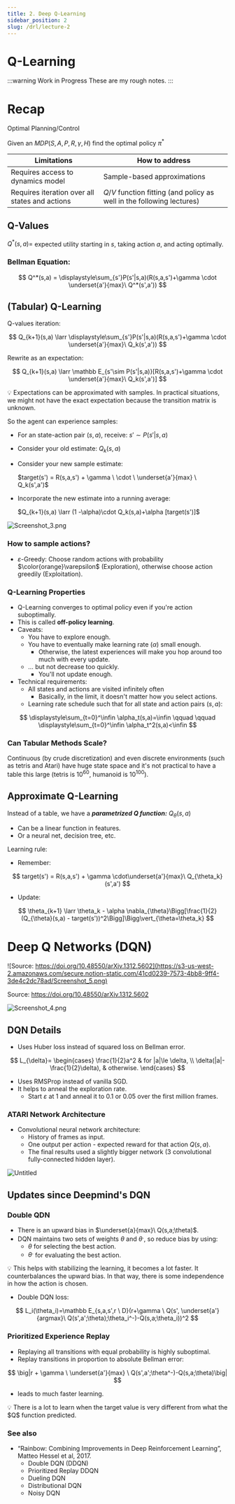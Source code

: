 ```yaml
---
title: 2. Deep Q-Learning
sidebar_position: 2
slug: /drl/lecture-2
---
```


# Q-Learning

:::warning Work in Progress
These are my rough notes.
:::

# Recap

Optimal Planning/Control

Given an $MDP(S,A,P,R,\gamma,H)$ find the optimal policy $\pi^*$

| Limitations | How to address |
| --- | --- |
| Requires access to dynamics model | Sample-based approximations |
| Requires iteration over all states and actions | $Q$/$V$ function fitting (and policy as well in the following lectures) |

## Q-Values

$Q^*(s,a) =$ expected utility starting in $s$, taking action $a$, and acting optimally.

### Bellman Equation:

$$
Q^*(s,a) = \displaystyle\sum_{s'}P(s'|s,a)(R(s,a,s')+\gamma \cdot \underset{a'}{max}\ Q^*(s',a'))
$$

## (Tabular) Q-Learning

Q-values iteration:

$$
Q_{k+1}(s,a) \larr \displaystyle\sum_{s'}P(s'|s,a)(R(s,a,s')+\gamma \cdot \underset{a'}{max}\ Q_k(s',a'))
$$

Rewrite as an expectation:

$$
Q_{k+1}(s,a) \larr \mathbb E_{s'\sim P(s'|s,a)}[R(s,a,s')+\gamma \cdot \underset{a'}{max}\ Q_k(s',a')]
$$

<aside>
💡 Expectations can be approximated with samples. In practical situations, we might not have the exact expectation because the transition matrix is unknown.

</aside>

So the agent can experience samples:

- For an state-action pair $(s,a)$, receive: $s'\sim P(s'|s,a)$
- Consider your old estimate: $Q_k(s,a)$
- Consider your new sample estimate:
    
    $target(s') = R(s,a,s') + \gamma \ \cdot \ \underset{a'}{max} \ Q_k(s',a')$
    
- Incorporate the new estimate into a running average:
    
    $Q_{k+1}(s,a) \larr (1 -\alpha)\cdot Q_k(s,a)+\alpha [target(s')]$
    

![Screenshot_3.png](https://s3-us-west-2.amazonaws.com/secure.notion-static.com/d227f1bd-60f6-4493-aa33-dad679c211b1/Screenshot_3.png)

### How to sample actions?

- $\varepsilon$-Greedy: Choose random actions with probability $\color{orange}\varepsilon$ (Exploration), otherwise choose action greedily (Exploitation).

### Q-Learning Properties

- Q-Learning converges to optimal policy even if you're action suboptimally.
- This is called **off-policy learning**.
- Caveats:
    - You have to explore enough.
    - You have to eventually make learning rate ($\alpha$) small enough.
        - Otherwise, the latest experiences will make you hop around too much with every update.
    - … but not decrease too quickly.
        - You'll not update enough.
- Technical requirements:
    - All states and actions are visited infinitely often
        - Basically, in the limit, it doesn't matter how you select actions.
    - Learning rate schedule such that for all state and action pairs $(s,a)$:

$$
\displaystyle\sum_{t=0}^\infin \alpha_t(s,a)=\infin \qquad \qquad \displaystyle\sum_{t=0}^\infin \alpha_t^2(s,a)<\infin
$$

### Can Tabular Methods Scale?

Continuous (by crude discretization) and even discrete environments (such as tetris and Atari) have huge state space and it's not practical to have a table this large (tetris is $10^{60}$, humanoid is $10^{100}$).

## Approximate Q-Learning

Instead of a table, we have a ***parametrized Q function:*** $Q_\theta (s,a)$

- Can be a linear function in features.
- Or a neural net, decision tree, etc.

Learning rule:

- Remember:

$$
target(s') = R(s,a,s') + \gamma \cdot\underset{a'}{max}\ Q_{\theta_k}(s',a')
$$

- Update:

$$
\theta_{k+1} \larr \theta_k - \alpha \nabla_{\theta}\Bigg[\frac{1}{2}(Q_{\theta}(s,a) - target(s'))^2\Bigg]\Bigg\vert_{\theta=\theta_k}
$$

# Deep Q Networks (DQN)

![Source: https://doi.org/10.48550/arXiv.1312.5602](https://s3-us-west-2.amazonaws.com/secure.notion-static.com/41cd0239-7573-4bb8-9ff4-3de4c2dc78ad/Screenshot_5.png)

Source: https://doi.org/10.48550/arXiv.1312.5602

![Screenshot_4.png](https://s3-us-west-2.amazonaws.com/secure.notion-static.com/0c62fcdd-703e-4220-afa8-d70f82ab1d9b/Screenshot_4.png)

## DQN Details

- Uses Huber loss instead of squared loss on Bellman error.

$$
L_{\delta}=
\begin{cases}
    \frac{1}{2}a^2 & for |a|\le \delta, \\
    \delta(|a|-\frac{1}{2}\delta), & otherwise.
\end{cases}
$$

- Uses RMSProp instead of vanilla SGD.
- It helps to anneal the exploration rate.
    - Start $\varepsilon$ at 1 and anneal it to 0.1 or 0.05 over the first million frames.

### ATARI Network Architecture

- Convolutional neural network architecture:
    - History of frames as input.
    - One output per action - expected reward for that action $Q(s,a)$.
    - The final results used a slightly bigger network (3 convolutional  fully-connected hidden layer).

![Untitled](https://s3-us-west-2.amazonaws.com/secure.notion-static.com/98c40c31-0cce-498b-a99f-a0eb8fa393ea/Untitled.png)

## Updates since Deepmind's DQN

### Double QDN

- There is an upward bias in $\underset{a}{max}\ Q(s,a;\theta)$.
- DQN maintains two sets of weights $\theta$ and $\theta^.$, so reduce bias by using:
    - $\theta$ for selecting the best action.
    - $\theta^.$ for evaluating the best action.

<aside>
💡 This helps with stabilizing the learning, it becomes a lot faster. It counterbalances the upward bias. In that way, there is some independence in how the action is chosen.

</aside>

- Double DQN loss:

$$
L_i(\theta_i)=\mathbb E_{s,a,s',r \ D}(r+\gamma \ Q(s', \underset{a'}{argmax}\ Q(s',a';\theta);\theta_i^-)-Q(s,a;\theta_i))^2
$$

### Prioritized Experience Replay

- Replaying all transitions with equal probability is highly suboptimal.
- Replay transitions in proportion to absolute Bellman error:

$$
\big|r + \gamma \ \underset{a'}{max} \ Q(s',a';\theta^-)-Q(s,a;\theta)\big|
$$

- leads to much faster learning.

<aside>
💡 There is a lot to learn when the target value is very different from what the $Q$ function predicted.

</aside>

### See also

- “Rainbow: Combining Improvements in Deep Reinforcement Learning”, Matteo Hessel et al, 2017.
    - Double DQN (DDQN)
    - Prioritized Replay DDQN
    - Dueling DQN
    - Distributional DQN
    - Noisy DQN